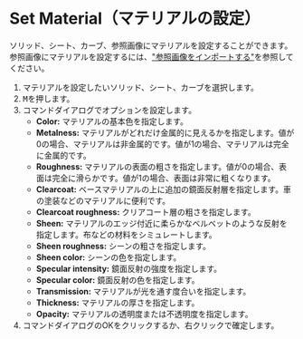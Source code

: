 
# Set Material（マテリアルの設定）

<Reference shortcut="M" command="Set Material" button="" />

ソリッド、シート、カーブ、参照画像にマテリアルを設定することができます。
参照画像にマテリアルを設定するには、["参照画像をインポートする"](../start/importing-reference-images)を参照してください。

1. マテリアルを設定したいソリッド、シート、カーブを選択します。
2. <kbd>M</kbd>を押します。
3. コマンドダイアログでオプションを設定します。
    - **Color:** マテリアルの基本色を指定します。
    - **Metalness:** マテリアルがどれだけ金属的に見えるかを指定します。値が0の場合、マテリアルは非金属的です。値が1の場合、マテリアルは完全に金属的です。
    - **Roughness:** マテリアルの表面の粗さを指定します。値が0の場合、表面は完全に滑らかです。値が1の場合、表面は非常に粗くなります。
    - **Clearcoat:** ベースマテリアルの上に追加の鏡面反射層を指定します。車の塗装などのマテリアルに便利です。
    - **Clearcoat roughness:** クリアコート層の粗さを指定します。
    - **Sheen:** マテリアルのエッジ付近に柔らかなベルベットのような反射を指定します。布などの材料をシミュレートします。
    - **Sheen roughness:** シーンの粗さを指定します。
    - **Sheen color:** シーンの色を指定します。
    - **Specular intensity:** 鏡面反射の強度を指定します。
    - **Specular color:** 鏡面反射の色を指定します。
    - **Transmission:** マテリアルが光を通す度合いを指定します。
    - **Thickness:** マテリアルの厚さを指定します。
    - **Opacity:** マテリアルの透明度または不透明度を指定します。
4. コマンドダイアログのOKをクリックするか、右クリックで確定します。



